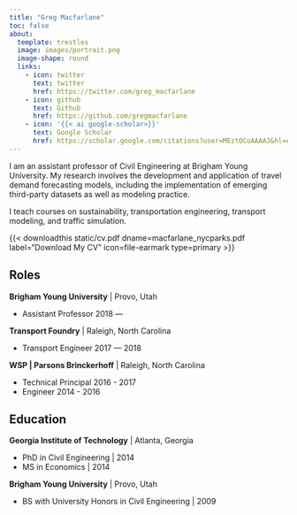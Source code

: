 ```yaml
---
title: "Greg Macfarlane"
toc: false
about:
  template: trestles
  image: images/portrait.png
  image-shape: round
  links:
    - icon: twitter
      text: twitter
      href: https://twitter.com/greg_macfarlane
    - icon: github
      text: Github
      href: https://github.com/gregmacfarlane
    - icon: '{{< ai google-scholar>}}'
      text: Google Scholar
      href: https://scholar.google.com/citations?user=MEztOCoAAAAJ&hl=en
---
```


I am an assistant professor of Civil Engineering at Brigham Young University. My
research involves the development and application of travel demand forecasting 
models, including the implementation of emerging third-party datasets as well as 
modeling practice.

I teach courses on sustainability, transportation engineering, transport modeling,
and traffic simulation.

{{< downloadthis static/cv.pdf dname=macfarlane_nycparks.pdf label="Download My CV" icon=file-earmark type=primary >}}

## Roles

**Brigham Young University** | Provo, Utah

  - Assistant Professor 2018 ---
  
**Transport Foundry** | Raleigh, North Carolina

  - Transport Engineer 2017 --- 2018
  
**WSP | Parsons Brinckerhoff** | Raleigh, North Carolina

  - Technical Principal 2016 - 2017
  - Engineer 2014 - 2016

## Education

**Georgia Institute of Technology** | Atlanta, Georgia

  - PhD in Civil Engineering | 2014
  - MS in Economics | 2014

**Brigham Young University** | Provo, Utah

  - BS with University Honors in Civil Engineering | 2009


